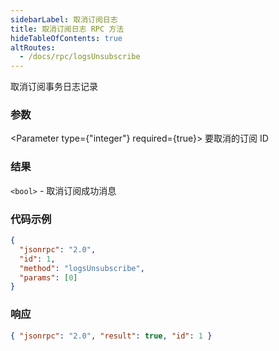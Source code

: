 ```yaml
---
sidebarLabel: 取消订阅日志
title: 取消订阅日志 RPC 方法
hideTableOfContents: true
altRoutes:
  - /docs/rpc/logsUnsubscribe
---
```


取消订阅事务日志记录

<DocSideBySide>

<DocLeftSide>

### 参数

<Parameter type={"integer"} required={true}>
  要取消的订阅 ID
</Parameter>

### 结果

`<bool>` - 取消订阅成功消息

</DocLeftSide>

<DocRightSide>

### 代码示例

```json
{
  "jsonrpc": "2.0",
  "id": 1,
  "method": "logsUnsubscribe",
  "params": [0]
}
```

### 响应

```json
{ "jsonrpc": "2.0", "result": true, "id": 1 }
```

</DocRightSide>
</DocSideBySide>
